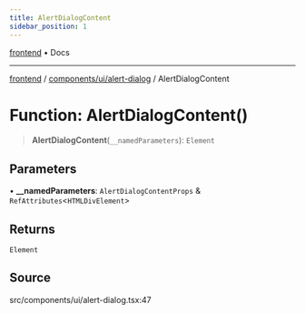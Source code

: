 ```yaml
---
title: AlertDialogContent
sidebar_position: 1
---
```


[frontend](../../../..) • Docs

***

[frontend](../../../..) / [components/ui/alert-dialog](..) / AlertDialogContent

# Function: AlertDialogContent()

> **AlertDialogContent**(`__namedParameters`): `Element`

## Parameters

• **\_\_namedParameters**: `AlertDialogContentProps` & `RefAttributes`\<`HTMLDivElement`\>

## Returns

`Element`

## Source

src/components/ui/alert-dialog.tsx:47
